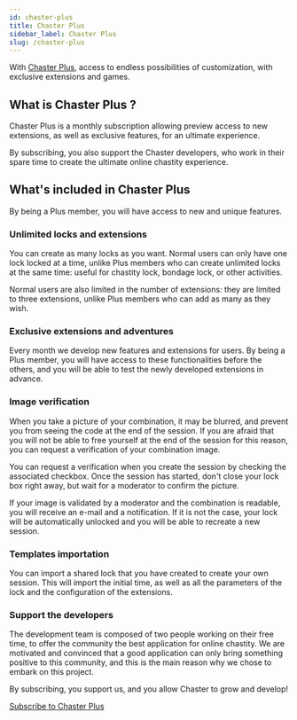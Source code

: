 ```yaml
---
id: chaster-plus
title: Chaster Plus
sidebar_label: Chaster Plus
slug: /chaster-plus
---
```


With [Chaster Plus](https://chaster.app/plus), access to endless possibilities of customization, with exclusive extensions and games.

## What is Chaster Plus ?

Chaster Plus is a monthly subscription allowing preview access to new extensions, as well as exclusive features, for an ultimate experience.

By subscribing, you also support the Chaster developers, who work in their spare time to create the ultimate online chastity experience.

## What's included in Chaster Plus

By being a Plus member, you will have access to new and unique features.

### Unlimited locks and extensions

You can create as many locks as you want. Normal users can only have one lock locked at a time, unlike Plus members who can create unlimited locks at the same time: useful for chastity lock, bondage lock, or other activities.

Normal users are also limited in the number of extensions: they are limited to three extensions, unlike Plus members who can add as many as they wish.

### Exclusive extensions and adventures

Every month we develop new features and extensions for users. By being a Plus member, you will have access to these functionalities before the others, and you will be able to test the newly developed extensions in advance.

### Image verification

When you take a picture of your combination, it may be blurred, and prevent you from seeing the code at the end of the session. If you are afraid that you will not be able to free yourself at the end of the session for this reason, you can request a verification of your combination image.

You can request a verification when you create the session by checking the associated checkbox. Once the session has started, don't close your lock box right away, but wait for a moderator to confirm the picture.

If your image is validated by a moderator and the combination is readable, you will receive an e-mail and a notification. If it is not the case, your lock will be automatically unlocked and you will be able to recreate a new session.

### Templates importation

You can import a shared lock that you have created to create your own session. This will import the initial time, as well as all the parameters of the lock and the configuration of the extensions.

### Support the developers

The development team is composed of two people working on their free time, to offer the community the best application for online chastity. We are motivated and convinced that a good application can only bring something positive to this community, and this is the main reason why we chose to embark on this project.

By subscribing, you support us, and you allow Chaster to grow and develop!

[Subscribe to Chaster Plus](https://chaster.app/plus)
